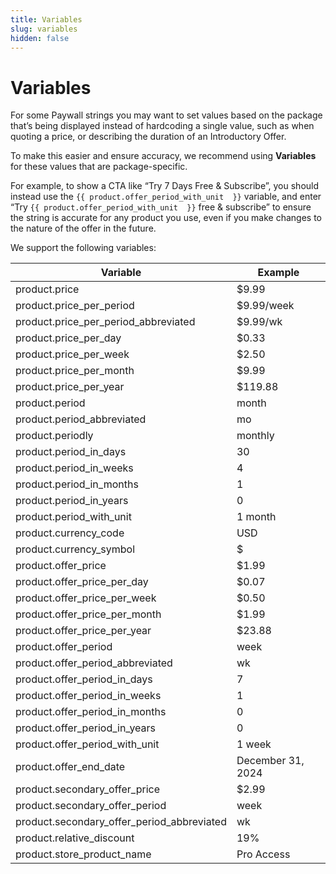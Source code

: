 ```yaml
---
title: Variables
slug: variables
hidden: false
---
```


# Variables

For some Paywall strings you may want to set values based on the package that’s being displayed instead of hardcoding a single value, such as when quoting a price, or describing the duration of an Introductory Offer.

To make this easier and ensure accuracy, we recommend using **Variables** for these values that are package-specific.

For example, to show a CTA like “Try 7 Days Free & Subscribe”, you should instead use the `{{ product.offer_period_with_unit  }}` variable, and enter “Try `{{ product.offer_period_with_unit  }}` free & subscribe” to ensure the string is accurate for any product you use, even if you make changes to the nature of the offer in the future.

We support the following variables:

| Variable                                   | Example           |
| ------------------------------------------ | ----------------- |
| product.price                              | $9.99             |
| product.price_per_period                   | $9.99/week        |
| product.price_per_period_abbreviated       | $9.99/wk          |
| product.price_per_day                      | $0.33             |
| product.price_per_week                     | $2.50             |
| product.price_per_month                    | $9.99             |
| product.price_per_year                     | $119.88           |
| product.period                             | month             |
| product.period_abbreviated                 | mo                |
| product.periodly                           | monthly           |
| product.period_in_days                     | 30                |
| product.period_in_weeks                    | 4                 |
| product.period_in_months                   | 1                 |
| product.period_in_years                    | 0                 |
| product.period_with_unit                   | 1 month           |
| product.currency_code                      | USD               |
| product.currency_symbol                    | $                 |
| product.offer_price                        | $1.99             |
| product.offer_price_per_day                | $0.07             |
| product.offer_price_per_week               | $0.50             |
| product.offer_price_per_month              | $1.99             |
| product.offer_price_per_year               | $23.88            |
| product.offer_period                       | week              |
| product.offer_period_abbreviated           | wk                |
| product.offer_period_in_days               | 7                 |
| product.offer_period_in_weeks              | 1                 |
| product.offer_period_in_months             | 0                 |
| product.offer_period_in_years              | 0                 |
| product.offer_period_with_unit             | 1 week            |
| product.offer_end_date                     | December 31, 2024 |
| product.secondary_offer_price              | $2.99             |
| product.secondary_offer_period             | week              |
| product.secondary_offer_period_abbreviated | wk                |
| product.relative_discount                  | 19%               |
| product.store_product_name                 | Pro Access        |

